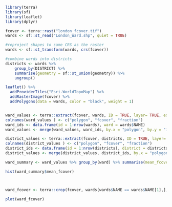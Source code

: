 ```r
library(terra)
library(sf)
library(leaflet)
library(dplyr)

fcover <- terra::rast("london_fcover.tif")
wards <- sf::st_read("London_Ward.shp", quiet = TRUE)

#reproject shapes to same CRS as the raster
wards <- sf::st_transform(wards, crs(fcover))

#combine wards into districts
districts <- wards %>% 
    group_by(DISTRICT) %>%
    summarise(geometry = sf::st_union(geometry)) %>%
    ungroup()

leaflet() %>%
  addProviderTiles("Esri.WorldTopoMap") %>%
  addRasterImage(fcover) %>%
  addPolygons(data = wards, color = "black", weight = 1)


ward_values <- terra::extract(fcover, wards, ID = TRUE, layer= TRUE, exact = TRUE)
colnames(ward_values ) <- c("polygon", "fcover", "fraction")
ward_ids <- data.frame(id = 1:nrow(wards), ward = wards$NAME)
ward_values <- merge(ward_values, ward_ids, by.x = "polygon", by.y = "id" )

district_values <- terra::extract(fcover, districts, ID = TRUE, layer= TRUE, exact = TRUE)
colnames(district_values ) <- c("polygon", "fcover", "fraction")
district_ids <- data.frame(id = 1:nrow(districts), district = districts$DISTRICT)
district_values <- merge(district_values, district_ids, by.x = "polygon", by.y = "id" )

ward_summary <- ward_values %>% group_by(ward) %>% summarise(mean_fcover = (sum(fcover * fraction))/n())

hist(ward_summary$mean_fcover)



ward_fcover <- terra::crop(fcover, wards[wards$NAME == wards$NAME[1],], mask = TRUE)

plot(ward_fcover)
```

